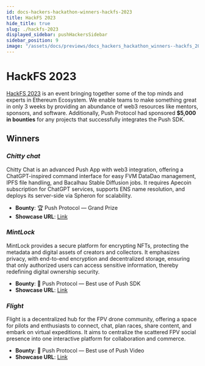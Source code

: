 ```yaml
---
id: docs-hackers-hackathon-winners-hackfs-2023
title: HackFS 2023
hide_title: true
slug: ./hackfs-2023
displayed_sidebar: pushHackersSidebar
sidebar_position: 9
image: "/assets/docs/previews/docs_hackers_hackathon_winners--hackfs_2023.png"
---
```


# HackFS 2023

[HackFS 2023](https://ethglobal.com/events/hackfs2023) is an event bringing together some of the top minds and experts in Ethereum Ecosystem. We enable teams to make something great in only 3 weeks by providing an abundance of web3 resources like mentors, sponsors, and software. Additionally, Push Protocol had sponsored **$5,000 in bounties** for any projects that successfully integrates the Push SDK.

## Winners

### _Chitty chat_

Chitty Chat is an advanced Push App with web3 integration, offering a ChatGPT-inspired command interface for easy FVM DataDao management, IPFS file handling, and Bacalhau Stable Diffusion jobs. It requires Apecoin subscription for ChatGPT services, supports ENS name resolution, and deploys its server-side via Spheron for scalability.

- **Bounty**: 🏆 Push Protocol — Grand Prize
- **Showcase URL**: [Link](https://ethglobal.com/showcase/chitty-chat-6x1ip)

### _MintLock_

MintLock provides a secure platform for encrypting NFTs, protecting the metadata and digital assets of creators and collectors. It emphasizes privacy, with end-to-end encryption and decentralized storage, ensuring that only authorized users can access sensitive information, thereby redefining digital ownership security.

- **Bounty**: 🧰 Push Protocol — Best use of Push SDK
- **Showcase URL**: [Link](https://ethglobal.com/showcase/mintlock-qsd53)

### _Flight_

Flight is a decentralized hub for the FPV drone community, offering a space for pilots and enthusiasts to connect, chat, plan races, share content, and embark on virtual expeditions. It aims to centralize the scattered FPV social presence into one interactive platform for collaboration and commerce.

- **Bounty**: 🎥 Push Protocol — Best use of Push Video
- **Showcase URL**: [Link](https://ethglobal.com/showcase/flight-4b08a)
